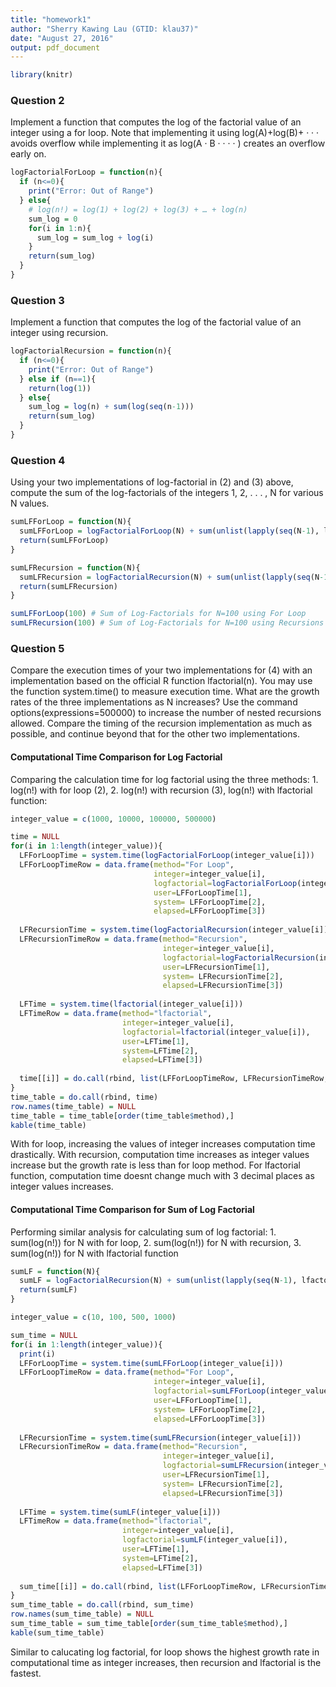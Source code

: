 ```yaml
---
title: "homework1"
author: "Sherry Kawing Lau (GTID: klau37)"
date: "August 27, 2016"
output: pdf_document
---
```

```r
library(knitr)
```

### Question 2

Implement a function that computes the log of the factorial value of an integer using a for loop. Note that implementing it using log(A)+log(B)+ · · · avoids overflow while implementing it as log(A · B · · · · ) creates an overflow early on.

```r
logFactorialForLoop = function(n){
  if (n<=0){
    print("Error: Out of Range")
  } else{
    # log(n!) = log(1) + log(2) + log(3) + … + log(n)
    sum_log = 0
    for(i in 1:n){
      sum_log = sum_log + log(i)
    }
    return(sum_log)
  }
}

```

### Question 3

Implement a function that computes the log of the factorial value of an integer using recursion.

```r
logFactorialRecursion = function(n){
  if (n<=0){
    print("Error: Out of Range")
  } else if (n==1){
    return(log(1))
  } else{
    sum_log = log(n) + sum(log(seq(n-1)))
    return(sum_log)
  }
}
```

### Question 4

Using your two implementations of log-factorial in (2) and (3) above, compute the sum of the log-factorials of the integers 1, 2, . . . , N for various N values.

```r
sumLFForLoop = function(N){
  sumLFForLoop = logFactorialForLoop(N) + sum(unlist(lapply(seq(N-1), logFactorialForLoop)))
  return(sumLFForLoop)
}

sumLFRecursion = function(N){
  sumLFRecursion = logFactorialRecursion(N) + sum(unlist(lapply(seq(N-1), logFactorialRecursion)))
  return(sumLFRecursion)
}

sumLFForLoop(100) # Sum of Log-Factorials for N=100 using For Loop
sumLFRecursion(100) # Sum of Log-Factorials for N=100 using Recursions

```

### Question 5

Compare the execution times of your two implementations for (4) with an implementation based on the official R function lfactorial(n). You may use the function system.time() to measure execution time. What are the growth rates of the three implementations as N increases? Use the command options(expressions=500000) to increase the number of nested recursions allowed. Compare the timing of the recursion implementation as much as possible, and continue beyond that for the other two implementations.

#### Computational Time Comparison for Log Factorial
Comparing the calculation time for log factorial using the three methods: 1. log(n!) with for loop (2), 2. log(n!) with recursion (3), log(n!) with lfactorial function:

```r
integer_value = c(1000, 10000, 100000, 500000)

time = NULL
for(i in 1:length(integer_value)){
  LFForLoopTime = system.time(logFactorialForLoop(integer_value[i]))
  LFForLoopTimeRow = data.frame(method="For Loop", 
                                integer=integer_value[i], 
                                logfactorial=logFactorialForLoop(integer_value[i]), 
                                user=LFForLoopTime[1], 
                                system= LFForLoopTime[2], 
                                elapsed=LFForLoopTime[3])
  
  LFRecursionTime = system.time(logFactorialRecursion(integer_value[i]))
  LFRecursionTimeRow = data.frame(method="Recursion", 
                                  integer=integer_value[i], 
                                  logfactorial=logFactorialRecursion(integer_value[i]), 
                                  user=LFRecursionTime[1], 
                                  system= LFRecursionTime[2], 
                                  elapsed=LFRecursionTime[3])
  
  LFTime = system.time(lfactorial(integer_value[i]))
  LFTimeRow = data.frame(method="lfactorial", 
                         integer=integer_value[i], 
                         logfactorial=lfactorial(integer_value[i]), 
                         user=LFTime[1], 
                         system=LFTime[2], 
                         elapsed=LFTime[3])
  
  time[[i]] = do.call(rbind, list(LFForLoopTimeRow, LFRecursionTimeRow, LFTimeRow))
}
time_table = do.call(rbind, time)
row.names(time_table) = NULL
time_table = time_table[order(time_table$method),]
kable(time_table)
```


With for loop, increasing the values of integer increases computation time drastically. With recursion, computation time increases as integer values increase but the growth rate is less than for loop method. For lfactorial function, computation time doesnt change much with 3 decimal places as integer values increases.

#### Computational Time Comparison for Sum of Log Factorial

Performing similar analysis for calculating sum of log factorial: 1. sum(log(n!)) for N with for loop, 2. sum(log(n!)) for N with recursion, 3. sum(log(n!)) for N with lfactorial function

```r
sumLF = function(N){
  sumLF = logFactorialRecursion(N) + sum(unlist(lapply(seq(N-1), lfactorial)))
  return(sumLF)
}

integer_value = c(10, 100, 500, 1000)

sum_time = NULL
for(i in 1:length(integer_value)){
  print(i)
  LFForLoopTime = system.time(sumLFForLoop(integer_value[i]))
  LFForLoopTimeRow = data.frame(method="For Loop", 
                                integer=integer_value[i], 
                                logfactorial=sumLFForLoop(integer_value[i]), 
                                user=LFForLoopTime[1], 
                                system= LFForLoopTime[2], 
                                elapsed=LFForLoopTime[3])
  
  LFRecursionTime = system.time(sumLFRecursion(integer_value[i]))
  LFRecursionTimeRow = data.frame(method="Recursion", 
                                  integer=integer_value[i], 
                                  logfactorial=sumLFRecursion(integer_value[i]), 
                                  user=LFRecursionTime[1], 
                                  system= LFRecursionTime[2], 
                                  elapsed=LFRecursionTime[3])
  
  LFTime = system.time(sumLF(integer_value[i]))
  LFTimeRow = data.frame(method="lfactorial", 
                         integer=integer_value[i], 
                         logfactorial=sumLF(integer_value[i]), 
                         user=LFTime[1], 
                         system=LFTime[2], 
                         elapsed=LFTime[3])
  
  sum_time[[i]] = do.call(rbind, list(LFForLoopTimeRow, LFRecursionTimeRow, LFTimeRow))
}
sum_time_table = do.call(rbind, sum_time)
row.names(sum_time_table) = NULL
sum_time_table = sum_time_table[order(sum_time_table$method),]
kable(sum_time_table)


```

Similar to calucating log factorial, for loop shows the highest growth rate in computational time as integer increases, then recursion and lfactorial is the fastest.
